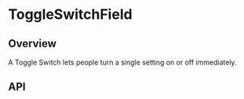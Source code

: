 
<Meta of={ToggleSwitchFieldStories} />

# ToggleSwitchField

<ResourceLinks
  sourceCode="https://github.com/cultureamp/kaizen-design-system/tree/main/packages/components/src/ToggleSwitch/ToggleSwitchField"
  designGuidelines="https://cultureamp.atlassian.net/wiki/spaces/DesignSystem/pages/3075638160/Toggle+Switch"
  className="!mb-8"
/>


<Installation
  installCommand="pnpm add @kaizen/components"
  importStatement='import { ToggleSwitchField } from "@kaizen/components"'
/>

## Overview

A Toggle Switch lets people turn a single setting on or off immediately.

<Canvas of={ToggleSwitchFieldStories.Playground} />
<Controls of={ToggleSwitchFieldStories.Playground} />

## API

<DocsStory of={ToggleSwitchFieldStories.Reversed} />
